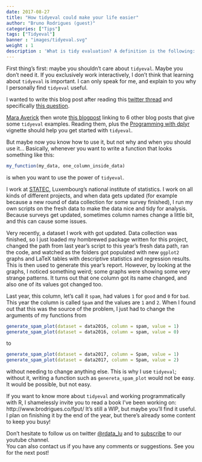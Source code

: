 ```yaml
---
date: 2017-08-27
title: "How tidyeval could make your life easier"
author: "Bruno Rodrigues (guest)"
categories: ["Tips"]
tags: ["Tidyeval"]
banner : "images/tidyeval.svg"
weight : 1
description : 'What is tidy evaluation? A definition is the following: "Tidy evaluation  is a general toolkit for non-standard evaluation, principally used to create domain-specific languages of grammars."<br> We will see together how am I using it.'
---
```


First thing's first: maybe you shouldn't care about `tidyeval`. Maybe you don't need it. If you 
exclusively work interactively, I don't think that learning about `tidyeval` is important. I can 
only speak for me, and explain to you why I personally find `tidyeval` useful. 

I wanted to write  this blog post after reading this 
[twitter thread](https://twitter.com/dataandme/status/901429535266267136) 
and specifically [this question](https://twitter.com/Kwarizmi/status/901457435948236801).

[Mara Averick](https://twitter.com/dataandme) then wrote 
[this blogpost](http://maraaverick.rbind.io/2017/08/tidyeval-resource-roundup/) linking to 6 other blog 
posts that give some `tidyeval` examples. Reading them, plus the 
[Programming with dplyr](http://dplyr.tidyverse.org/articles/programming.html) vignette should help you 
get started with `tidyeval`.

But maybe now you know how to use it, but not why and when you should use it... Basically, whenever 
you want to write a function that looks something like this:

```r
my_function(my_data, one_column_inside_data)
```

is when you want to use the power of `tidyeval`.

I work at [STATEC](http://www.statistiques.public.lu/en/index.html), 
Luxembourg's national institute of statistics. I work on all kinds of different projects, and when
data gets updated (for example because a new round of data collection for some survey finished), 
I run my own scripts on the fresh data to make the data nice and tidy for analysis. Because surveys
get updated, sometimes column names change a little bit, and this can cause some issues.

Very recently, a dataset I work with got updated. Data collection was finished, so I 
just loaded my hombrewed package written for this project, changed the path from last year's script 
to this year's fresh data path, ran the code, and watched as the folders got populated with new 
`ggplot2` graphs and LaTeX tables with descriptive statistics and regression
results. This is then used to generate this year's report. However, by looking at the graphs, I 
noticed something weird; some graphs were showing some very strange patterns. It turns out that one 
column got its name changed, and also one of its values got changed too.

Last year, this column, let's call it `spam`, had values `1` for `good` and `0` for `bad`. 
This year the column is called `Spam` and the values are `1` and `2`. When I found out that this was
the source of the problem, I just had to change the arguments of my functions from

```r
generate_spam_plot(dataset = data2016, column = spam, value = 1)
generate_spam_plot(dataset = data2016, column = spam, value = 0)
```

to 

```r
generate_spam_plot(dataset = data2017, column = Spam, value = 1)
generate_spam_plot(dataset = data2017, column = Spam, value = 2)
```

without needing to change anything else. This is why I use `tidyeval`; without it, writing a 
function such as `genereta_spam_plot` would not be easy. It would be possible, but not easy.

If you want to know more about `tidyeval` and working programmatically with R, I shamelessly 
invite you to read a book I've been working on: http://www.brodrigues.co/fput/
It's still a WIP, but maybe you'll find it useful. I plan on finishing it by the end of the year,
but there's already some content to keep you busy!

<p>Don't hesitate to follow us on twitter <a href="https://twitter.com/rdata_lu" target="_blank">@rdata_lu</a>
  <!-- or <a href="https://twitter.com/brodriguesco">@brodriguesco</a> -->
  and to <a href="https://www.youtube.com/channel/UCbazvBnJd7CJ4WnTL6BI6qw?sub_confirmation=1" target="_blank">subscribe</a> to our youtube channel. <br>
  You can also contact us if you have any comments or suggestions. See you for the next post!
</p>
